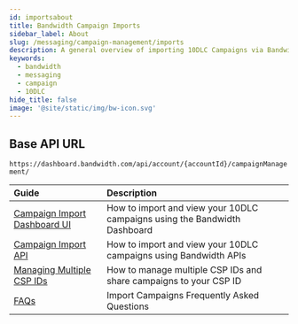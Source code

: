 ```yaml
---
id: importsabout
title: Bandwidth Campaign Imports
sidebar_label: About
slug: /messaging/campaign-management/imports
description: A general overview of importing 10DLC Campaigns via Bandwidths Campaign Imports
keywords:
  - bandwidth
  - messaging
  - campaign
  - 10DLC
hide_title: false
image: '@site/static/img/bw-icon.svg'
---
```


## Base API URL

`https://dashboard.bandwidth.com/api/account/{accountId}/campaignManagement/`

| Guide | Description |
|:------|:------------|
|[Campaign Import Dashboard UI](./imports-ui) | How to import and view your 10DLC campaigns using the Bandwidth Dashboard |
|[Campaign Import API](./imports-api) | How to import and view your 10DLC campaigns using Bandwidth APIs |
|[Managing Multiple CSP IDs](./manage-multiple-csp) | How to manage multiple CSP IDs and share campaigns to your CSP ID |
|[FAQs](./faq) | Import Campaigns Frequently Asked Questions |
